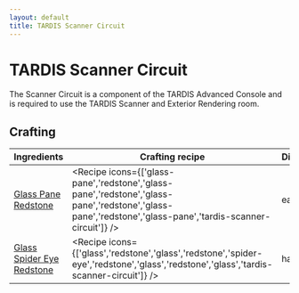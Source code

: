 ```yaml
---
layout: default
title: TARDIS Scanner Circuit
---
```



TARDIS Scanner Circuit
===================

The Scanner Circuit is a component of the TARDIS Advanced Console and is required to use the TARDIS Scanner and Exterior Rendering room.

## Crafting

| Ingredients | Crafting recipe | Difficulty |
| ----------- | --------------- | ------------- |
| [Glass Pane](https://minecraft.wiki/w/Glass_Pane)<br/>[Redstone](https://minecraft.wiki/w/Redstone) | <Recipe icons={['glass-pane','redstone','glass-pane','redstone','glass-pane','redstone','glass-pane','redstone','glass-pane','tardis-scanner-circuit']} /> | easy |
| [Glass](https://minecraft.wiki/w/Glass)<br/>[Spider Eye](https://minecraft.wiki/w/Spider_Eye)<br/>[Redstone](https://minecraft.wiki/w/Redstone) | <Recipe icons={['glass','redstone','glass','redstone','spider-eye','redstone','glass','redstone','glass','tardis-scanner-circuit']} /> | hard |

